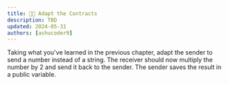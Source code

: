 ```yaml
---
title: 👩‍💻 Adapt the Contracts
description: TBD
updated: 2024-05-31
authors: [ashucoder9]
---
```


Taking what you've learned in the previous chapter, adapt the sender to send a number instead of a string. The receiver should now multiply the number by 2 and send it back to the sender. The sender saves the result in a public variable.